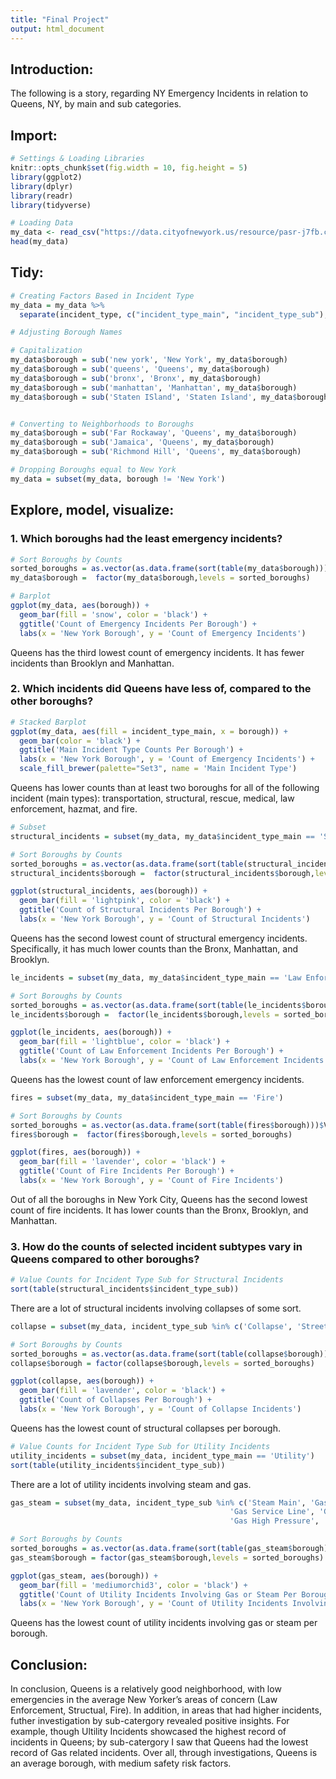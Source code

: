 ```yaml
---
title: "Final Project"
output: html_document
---
```


## Introduction:
The following is a story, regarding NY Emergency Incidents in relation to Queens, NY, by main and sub categories.

## Import:
```r
# Settings & Loading Libraries
knitr::opts_chunk$set(fig.width = 10, fig.height = 5)
library(ggplot2)
library(dplyr)
library(readr)
library(tidyverse)
```

```r
# Loading Data
my_data <- read_csv("https://data.cityofnewyork.us/resource/pasr-j7fb.csv")
head(my_data)
```

## Tidy:
```r
# Creating Factors Based in Incident Type
my_data = my_data %>%
  separate(incident_type, c("incident_type_main", "incident_type_sub"), "-")
```

```r
# Adjusting Borough Names

# Capitalization
my_data$borough = sub('new york', 'New York', my_data$borough)
my_data$borough = sub('queens', 'Queens', my_data$borough)
my_data$borough = sub('bronx', 'Bronx', my_data$borough)
my_data$borough = sub('manhattan', 'Manhattan', my_data$borough)
my_data$borough = sub('Staten ISland', 'Staten Island', my_data$borough)


# Converting to Neighborhoods to Boroughs 
my_data$borough = sub('Far Rockaway', 'Queens', my_data$borough)
my_data$borough = sub('Jamaica', 'Queens', my_data$borough)
my_data$borough = sub('Richmond Hill', 'Queens', my_data$borough)
```

```r
# Dropping Boroughs equal to New York 
my_data = subset(my_data, borough != 'New York')
```


## Explore, model, visualize:

### 1. Which boroughs had the least emergency incidents? 

```r
# Sort Boroughs by Counts
sorted_boroughs = as.vector(as.data.frame(sort(table(my_data$borough)))$Var1)
my_data$borough =  factor(my_data$borough,levels = sorted_boroughs) 

# Barplot
ggplot(my_data, aes(borough)) +
  geom_bar(fill = 'snow', color = 'black') + 
  ggtitle('Count of Emergency Incidents Per Borough') +
  labs(x = 'New York Borough', y = 'Count of Emergency Incidents')
```
Queens has the third lowest count of emergency incidents. It has fewer incidents than Brooklyn and Manhattan. 

### 2. Which incidents did Queens have less of, compared to the other boroughs? 

```r
# Stacked Barplot 
ggplot(my_data, aes(fill = incident_type_main, x = borough)) + 
  geom_bar(color = 'black') +
  ggtitle('Main Incident Type Counts Per Borough') +
  labs(x = 'New York Borough', y = 'Count of Emergency Incidents') + 
  scale_fill_brewer(palette="Set3", name = 'Main Incident Type')
```
Queens has lower counts than at least two boroughs for all of the following incident (main types): transportation, structural, rescue, medical, law enforcement, hazmat, and fire. 

```r
# Subset
structural_incidents = subset(my_data, my_data$incident_type_main == 'Structural')

# Sort Boroughs by Counts
sorted_boroughs = as.vector(as.data.frame(sort(table(structural_incidents$borough)))$Var1)
structural_incidents$borough =  factor(structural_incidents$borough,levels = sorted_boroughs) 

ggplot(structural_incidents, aes(borough)) +
  geom_bar(fill = 'lightpink', color = 'black') + 
  ggtitle('Count of Structural Incidents Per Borough') +
  labs(x = 'New York Borough', y = 'Count of Structural Incidents')
```
Queens has the second lowest count of structural emergency incidents. Specifically, it has much lower counts than the Bronx, Manhattan, and Brooklyn. 


```r
le_incidents = subset(my_data, my_data$incident_type_main == 'Law Enforcement')

# Sort Boroughs by Counts
sorted_boroughs = as.vector(as.data.frame(sort(table(le_incidents$borough)))$Var1)
le_incidents$borough =  factor(le_incidents$borough,levels = sorted_boroughs) 

ggplot(le_incidents, aes(borough)) +
  geom_bar(fill = 'lightblue', color = 'black') + 
  ggtitle('Count of Law Enforcement Incidents Per Borough') +
  labs(x = 'New York Borough', y = 'Count of Law Enforcement Incidents')
```

Queens has the lowest count of law enforcement emergency incidents. 

```r
fires = subset(my_data, my_data$incident_type_main == 'Fire')

# Sort Boroughs by Counts
sorted_boroughs = as.vector(as.data.frame(sort(table(fires$borough)))$Var1)
fires$borough =  factor(fires$borough,levels = sorted_boroughs) 

ggplot(fires, aes(borough)) +
  geom_bar(fill = 'lavender', color = 'black') + 
  ggtitle('Count of Fire Incidents Per Borough') +
  labs(x = 'New York Borough', y = 'Count of Fire Incidents')
```

Out of all the boroughs in New York City, Queens has the second lowest count of fire incidents. It has lower counts than the Bronx, Brooklyn, and Manhattan. 

### 3. How do the counts of selected incident subtypes vary in Queens compared to other boroughs? 

```r
# Value Counts for Incident Type Sub for Structural Incidents
sort(table(structural_incidents$incident_type_sub))
```

There are a lot of structural incidents involving collapses of some sort.

```r
collapse = subset(my_data, incident_type_sub %in% c('Collapse', 'Street Collapse', ' Partial Collapse'))

# Sort Boroughs by Counts
sorted_boroughs = as.vector(as.data.frame(sort(table(collapse$borough)))$Var1)
collapse$borough = factor(collapse$borough,levels = sorted_boroughs) 

ggplot(collapse, aes(borough)) +
  geom_bar(fill = 'lavender', color = 'black') + 
  ggtitle('Count of Collapses Per Borough') +
  labs(x = 'New York Borough', y = 'Count of Collapse Incidents')
```

Queens has the lowest count of structural collapses per borough. 

```r
# Value Counts for Incident Type Sub for Utility Incidents
utility_incidents = subset(my_data, incident_type_main == 'Utility')
sort(table(utility_incidents$incident_type_sub))
```

There are a lot of utility incidents involving steam and gas.

```r
gas_steam = subset(my_data, incident_type_sub %in% c('Steam Main', 'Gas Main Rupture', 
                                                 'Gas Service Line', 'Gas Low Pressure', 
                                                 'Gas High Pressure', 'Steam Service Line'))

# Sort Boroughs by Counts
sorted_boroughs = as.vector(as.data.frame(sort(table(gas_steam$borough)))$Var1)
gas_steam$borough = factor(gas_steam$borough,levels = sorted_boroughs) 

ggplot(gas_steam, aes(borough)) +
  geom_bar(fill = 'mediumorchid3', color = 'black') + 
  ggtitle('Count of Utility Incidents Involving Gas or Steam Per Borough') +
  labs(x = 'New York Borough', y = 'Count of Utility Incidents Involving Gas or Steam')
```

Queens has the lowest count of utility incidents involving gas or steam per borough. 

## Conclusion:

In conclusion, Queens is a relatively good neighborhood, with low emergencies in the average New Yorker's areas of concern (Law Enforcement, Structual, Fire). In addition, in areas that had higher incidents, futher investigation by sub-catergory revealed positive insights. For example, though Ultility Incidents showcased the highest record of incidents in Queens; by sub-catergory I saw that Queens had the lowest record of Gas related incidents. Over all, through investigations, Queens is an average borough, with medium safety risk factors. 
